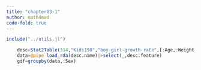 ```yaml
---
title: "chapter03-1"
author: math4mad
code-fold: true
---
```


```julia
include("../utils.jl")
```

```julia
    desc=Stat2Table(314,"Kids198","boy-girl-growth-rate",[:Age,:Weight,:Sex])
    data=@pipe load_rda(desc.name)|>select(_,desc.feature)
    gdf=groupby(data,:Sex)
```

